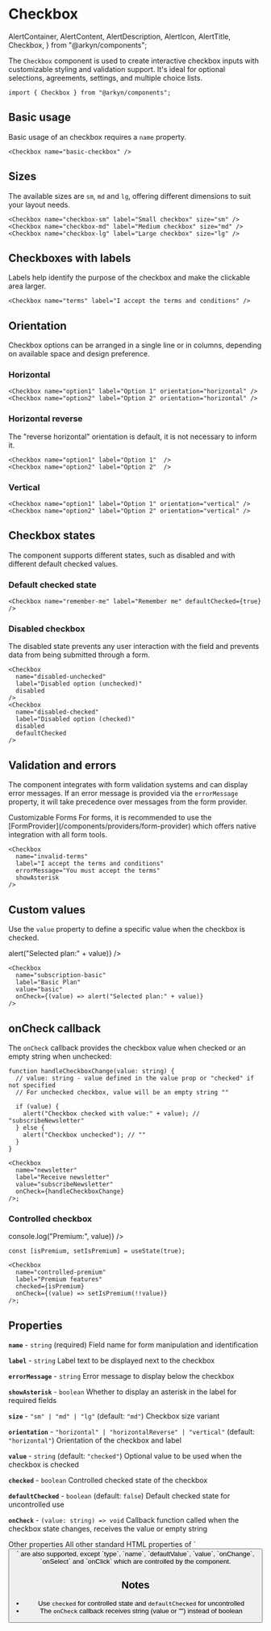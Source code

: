 # Checkbox

  AlertContainer,
  AlertContent,
  AlertDescription,
  AlertIcon,
  AlertTitle,
  Checkbox,
} from "@arkyn/components";

The `Checkbox` component is used to create interactive checkbox inputs with customizable styling and validation support. It's ideal for optional selections, agreements, settings, and multiple choice lists.

```tsx
import { Checkbox } from "@arkyn/components";
```

## Basic usage

Basic usage of an checkbox requires a `name` property.

<div className="noContent column">
  <Checkbox name="basic-checkbox" />
</div>

```tsx
<Checkbox name="basic-checkbox" />
```

## Sizes

The available sizes are `sm`, `md` and `lg`, offering different dimensions to suit your layout needs.

<div className="noContent column">
  <Checkbox name="checkbox-sm" label="Small checkbox" size="sm" />
  <Checkbox name="checkbox-md" label="Medium checkbox" size="md" />
  <Checkbox name="checkbox-lg" label="Large checkbox" size="lg" />
</div>

```tsx
<Checkbox name="checkbox-sm" label="Small checkbox" size="sm" />
<Checkbox name="checkbox-md" label="Medium checkbox" size="md" />
<Checkbox name="checkbox-lg" label="Large checkbox" size="lg" />
```

## Checkboxes with labels

Labels help identify the purpose of the checkbox and make the clickable area larger.

<div className="noContent column">
  <Checkbox name="terms" label="I accept the terms and conditions" />
</div>

```tsx
<Checkbox name="terms" label="I accept the terms and conditions" />
```

## Orientation

Checkbox options can be arranged in a single line or in columns, depending on available space and design preference.

### Horizontal

<div className="noContent column">
  <Checkbox name="option1" label="Option 1" orientation="horizontal" />
  <Checkbox name="option2" label="Option 2" orientation="horizontal" />
</div>

```tsx
<Checkbox name="option1" label="Option 1" orientation="horizontal" />
<Checkbox name="option2" label="Option 2" orientation="horizontal" />
```

### Horizontal reverse

The "reverse horizontal" orientation is default, it is not necessary to inform it.

<div className="noContent column">
  <Checkbox name="option1" label="Option 1" />
  <Checkbox name="option2" label="Option 2" />
</div>

```tsx
<Checkbox name="option1" label="Option 1"  />
<Checkbox name="option2" label="Option 2"  />
```

### Vertical

<div className="noContent column">
  <Checkbox name="option1" label="Option 1" orientation="vertical" />
  <Checkbox name="option2" label="Option 2" orientation="vertical" />
</div>

```tsx
<Checkbox name="option1" label="Option 1" orientation="vertical" />
<Checkbox name="option2" label="Option 2" orientation="vertical" />
```

## Checkbox states

The component supports different states, such as disabled and with different default checked values.

### Default checked state

<div className="noContent column">
  <Checkbox name="remember-me" label="Remember me" defaultChecked={true} />
</div>

```tsx
<Checkbox name="remember-me" label="Remember me" defaultChecked={true} />
```

### Disabled checkbox

The disabled state prevents any user interaction with the field and prevents data from being submitted through a form.

<div className="noContent column">
  <Checkbox
    name="disabled-unchecked"
    label="Disabled option (unchecked)"
    disabled
  />
  <Checkbox
    name="disabled-checked"
    label="Disabled option (checked)"
    disabled
    defaultChecked
  />
</div>

```tsx
<Checkbox
  name="disabled-unchecked"
  label="Disabled option (unchecked)"
  disabled
/>
<Checkbox
  name="disabled-checked"
  label="Disabled option (checked)"
  disabled
  defaultChecked
/>
```

## Validation and errors

The component integrates with form validation systems and can display error messages. If an error message is provided via the `errorMessage` property, it will take precedence over messages from the form provider.

<AlertContainer schema="warning">
  <AlertIcon />
  <AlertContent>
    <AlertTitle>Customizable Forms</AlertTitle>
    <AlertDescription>
      For forms, it is recommended to use the
      [FormProvider](/components/providers/form-provider) which offers native
      integration with all form tools.
    </AlertDescription>
  </AlertContent>
</AlertContainer>

<div className="noContent column">
  <Checkbox
    name="invalid-terms"
    label="I accept the terms and conditions"
    errorMessage="You must accept the terms"
    showAsterisk
  />
</div>

```tsx
<Checkbox
  name="invalid-terms"
  label="I accept the terms and conditions"
  errorMessage="You must accept the terms"
  showAsterisk
/>
```

## Custom values

Use the `value` property to define a specific value when the checkbox is checked.

<div className="noContent column">
  <Checkbox
    name="subscription-basic"
    label="Basic Plan"
    value="basic"
    onCheck={(value) => alert("Selected plan:" + value)}
  />
</div>

```tsx
<Checkbox
  name="subscription-basic"
  label="Basic Plan"
  value="basic"
  onCheck={(value) => alert("Selected plan:" + value)}
/>
```

## onCheck callback

The `onCheck` callback provides the checkbox value when checked or an empty string when unchecked:

```tsx
function handleCheckboxChange(value: string) {
  // value: string - value defined in the value prop or "checked" if not specified
  // For unchecked checkbox, value will be an empty string ""

  if (value) {
    alert("Checkbox checked with value:" + value); // "subscribeNewsletter"
  } else {
    alert("Checkbox unchecked"); // ""
  }
}

<Checkbox
  name="newsletter"
  label="Receive newsletter"
  value="subscribeNewsletter"
  onCheck={handleCheckboxChange}
/>;
```

### Controlled checkbox

<div className="noContent column">
  <Checkbox
    name="controlled-premium"
    label="Premium features"
    onCheck={(value) => console.log("Premium:", value)}
  />
</div>

```tsx
const [isPremium, setIsPremium] = useState(true);

<Checkbox
  name="controlled-premium"
  label="Premium features"
  checked={isPremium}
  onCheck={(value) => setIsPremium(!!value)}
/>;
```

## Properties

**`name`** - `string` (required)
Field name for form manipulation and identification

**`label`** - `string`
Label text to be displayed next to the checkbox

**`errorMessage`** - `string`
Error message to display below the checkbox

**`showAsterisk`** - `boolean`
Whether to display an asterisk in the label for required fields

**`size`** - `"sm" | "md" | "lg"` (default: `"md"`)
Checkbox size variant

**`orientation`** - `"horizontal" | "horizontalReverse" | "vertical"` (default: `"horizontal"`)
Orientation of the checkbox and label

**`value`** - `string` (default: `"checked"`)
Optional value to be used when the checkbox is checked

**`checked`** - `boolean`
Controlled checked state of the checkbox

**`defaultChecked`** - `boolean` (default: `false`)
Default checked state for uncontrolled use

**`onCheck`** - `(value: string) => void`
Callback function called when the checkbox state changes, receives the value or empty string

<AlertContainer schema="info">
  <AlertIcon />
  <AlertContent>
    <AlertTitle>Other properties</AlertTitle>
    <AlertDescription>
      All other standard HTML properties of `<button>` are also supported, except `type`, `name`, `defaultValue`, `value`, `onChange`, `onSelect` and `onClick` which are controlled by the component.
    </AlertDescription>
  </AlertContent>
</AlertContainer>

## Notes

- Use `checked` for controlled state and `defaultChecked` for uncontrolled
- The `onCheck` callback receives string (value or "") instead of boolean
